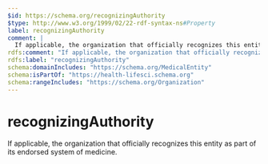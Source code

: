 ```yaml
---
$id: https://schema.org/recognizingAuthority
$type: http://www.w3.org/1999/02/22-rdf-syntax-ns#Property
label: recognizingAuthority
comment: |
  If applicable, the organization that officially recognizes this entity as part of its endorsed system of medicine.
rdfs:comment: "If applicable, the organization that officially recognizes this entity as part of its endorsed system of medicine."
rdfs:label: "recognizingAuthority"
schema:domainIncludes: "https://schema.org/MedicalEntity"
schema:isPartOf: "https://health-lifesci.schema.org"
schema:rangeIncludes: "https://schema.org/Organization"
---
```


# recognizingAuthority

If applicable, the organization that officially recognizes this entity as part of its endorsed system of medicine.

